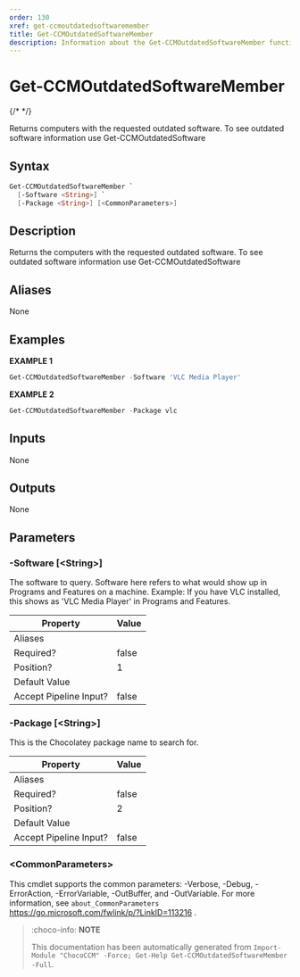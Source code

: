 ```yaml
---
order: 130
xref: get-ccmoutdatedsoftwaremember
title: Get-CCMOutdatedSoftwareMember
description: Information about the Get-CCMOutdatedSoftwareMember function
---
```


# Get-CCMOutdatedSoftwareMember

{/* <!-- This documentation is automatically generated from /Get-CCMOutdatedSoftwareMember.ps1 using GenerateDocs.ps1. Contributions are welcome at the original location(s). --> */}

Returns computers with the requested outdated software. To see outdated software information use Get-CCMOutdatedSoftware

## Syntax

~~~powershell
Get-CCMOutdatedSoftwareMember `
  [-Software <String>] `
  [-Package <String>] [<CommonParameters>]
~~~

## Description

Returns the computers with the requested outdated software. To see outdated software information use Get-CCMOutdatedSoftware


## Aliases

None

## Examples

 **EXAMPLE 1**

~~~powershell
Get-CCMOutdatedSoftwareMember -Software 'VLC Media Player'

~~~

**EXAMPLE 2**

~~~powershell
Get-CCMOutdatedSoftwareMember -Package vlc

~~~

## Inputs

None

## Outputs

None

## Parameters

###  -Software [&lt;String&gt;]
The software to query. Software here refers to what would show up in Programs and Features on a machine.
Example: If you have VLC installed, this shows as 'VLC Media Player' in Programs and Features.

Property               | Value
---------------------- | -----
Aliases                |
Required?              | false
Position?              | 1
Default Value          |
Accept Pipeline Input? | false

###  -Package [&lt;String&gt;]
This is the Chocolatey package name to search for.

Property               | Value
---------------------- | -----
Aliases                |
Required?              | false
Position?              | 2
Default Value          |
Accept Pipeline Input? | false

### &lt;CommonParameters&gt;

This cmdlet supports the common parameters: -Verbose, -Debug, -ErrorAction, -ErrorVariable, -OutBuffer, and -OutVariable. For more information, see `about_CommonParameters` https://go.microsoft.com/fwlink/p/?LinkID=113216 .



<Xref title="Function Reference" value="chococcm-functions" />

> :choco-info: **NOTE**
> 
> This documentation has been automatically generated from `Import-Module "ChocoCCM" -Force; Get-Help Get-CCMOutdatedSoftwareMember -Full`.
